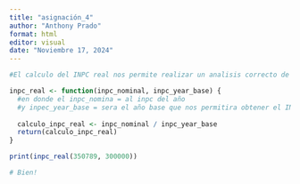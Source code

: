 ```yaml
---
title: "asignación_4"
author: "Anthony Prado"
format: html
editor: visual
date: "Noviembre 17, 2024"
---
```


```r
#El calculo del INPC real nos permite realizar un analisis correcto de la variacion del indice de precios

inpc_real <- function(inpc_nominal, inpc_year_base) {
  #en donde el inpc_nomina = al inpc del año 
  #y inpec_year_base = sera el año base que nos permitira obtener el INPC real
  
  calculo_inpc_real <- inpc_nominal / inpc_year_base
  return(calculo_inpc_real)
}

print(inpc_real(350789, 300000))

# Bien!
```
